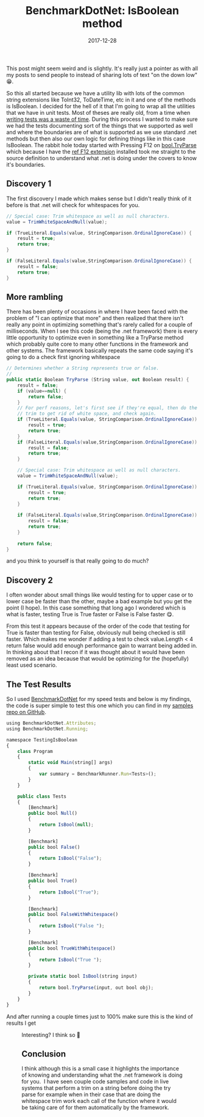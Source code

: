 ﻿---
title: 'BenchmarkDotNet: IsBoolean method'
date: 2017-12-28
tags: ['BenchmarkDotNet', 'Just Coding']
draft: false
summary: 'This post might seem weird and is slightly. It''s really just a pointer as with all my posts to send people to instead of sharing lots of text "on the down low" 😁.'
---


This post might seem weird and is slightly. It's really just a pointer as with all my posts to send people to instead of sharing lots of text "on the down low" 😁.

So this all started because we have a utility lib with lots of the common string extensions like ToInt32, ToDateTime, etc in it and one of the methods is IsBoolean. I decided for the hell of it that I'm going to wrap all the utilities that we have in unit tests. Most of theses are really old, from a time when [writing tests was a waste of time](https://go.beeming.net/2pQ3zPq). During this process I wanted to make sure we had the tests documenting sort of the things that we supported as well and where the boundaries are of what is supported as we use standard .net methods but then also our own logic for defining things like in this case IsBoolean. The rabbit hole today started with Pressing F12 on [bool.TryParse](https://go.beeming.net/2E5d0Oh) which because I have the [ref F12 extension](https://go.beeming.net/2E4YwxL) installed took me straight to the source definition to understand what .net is doing under the covers to know it's boundaries.

## Discovery 1

The first discovery I made which makes sense but I didn't really think of it before is that .net will check for whitespaces for you.


```csharp
// Special case: Trim whitespace as well as null characters.
value = TrimWhiteSpaceAndNull(value);

if (TrueLiteral.Equals(value, StringComparison.OrdinalIgnoreCase)) {
    result = true;
    return true;
}

if (FalseLiteral.Equals(value,StringComparison.OrdinalIgnoreCase)) {
    result = false;
    return true;
}
```


## More rambling

There has been plenty of occasions in where I have been faced with the problem of "I can optimize that more" and then realized that there isn't really any point in optimizing something that's rarely called for a couple of milliseconds. When I see this code (being the .net framework) there is every little opportunity to optimize even in something like a TryParse method which probably quite core to many other functions in the framework and other systems. The framework basically repeats the same code saying it's going to do a check first ignoring whitespace


```csharp
// Determines whether a String represents true or false.
// 
public static Boolean TryParse (String value, out Boolean result) {
    result = false;
    if (value==null) {
        return false;
    }
    // For perf reasons, let's first see if they're equal, then do the
    // trim to get rid of white space, and check again.
    if (TrueLiteral.Equals(value, StringComparison.OrdinalIgnoreCase)) {
        result = true;
        return true;
    }
    if (FalseLiteral.Equals(value,StringComparison.OrdinalIgnoreCase)) {
        result = false;
        return true;
    }

    // Special case: Trim whitespace as well as null characters.
    value = TrimWhiteSpaceAndNull(value);

    if (TrueLiteral.Equals(value, StringComparison.OrdinalIgnoreCase)) {
        result = true;
        return true;
    }
    
    if (FalseLiteral.Equals(value,StringComparison.OrdinalIgnoreCase)) {
        result = false;
        return true;
    }
    
    return false;
}

```


and you think to yourself is that really going to do much?

## Discovery 2

I often wonder about small things like would testing for to upper case or to lower case be faster than the other, maybe a bad example but you get the point (I hope). In this case something that long ago I wondered which is what is faster, testing True is True faster or False is False faster 😋.

From this test it appears because of the order of the code that testing for True is faster than testing for False, obviously null being checked is still faster. Which makes me wonder if adding a test to check value.Length &lt; 4 return false would add enough performance gain to warrant being added in. In thinking about that I recon if it was thought about it would have been removed as an idea because that would be optimizing for the (hopefully) least used scenario.

## The Test Results

So I used [BenchmarkDotNet](https://go.beeming.net/2pNpc2R) for my speed tests and below is my findings, the code is super simple to test this one which you can find in my [samples repo on GitHub](https://github.com/Gordon-Beeming/dahdah-demos/tree/main/IsBooleanMethod).


```javascript
using BenchmarkDotNet.Attributes;
using BenchmarkDotNet.Running;

namespace TestingIsBoolean
{
    class Program
    {
        static void Main(string[] args)
        {
            var summary = BenchmarkRunner.Run<Tests>();            
        }
    }

    public class Tests
    {
        [Benchmark]
        public bool Null()
        {
            return IsBool(null);
        }

        [Benchmark]
        public bool False()
        {
            return IsBool("False");
        }

        [Benchmark]
        public bool True()
        {
            return IsBool("True");
        }

        [Benchmark]
        public bool FalseWithWhitespace()
        {
            return IsBool("False ");
        }

        [Benchmark]
        public bool TrueWithWhitespace()
        {
            return IsBool("True ");
        }

        private static bool IsBool(string input)
        {
            return bool.TryParse(input, out bool obj);
        }
    }
}
```


And after running a couple times just to 100% make sure this is the kind of results I get


<Figure key="./images/2021-02-07_20-03-22.jpg" src="./images/2021-02-07_20-03-22.jpg" alt="" width="0" height="0" caption="" />


Interesting? I think so 🙂

## Conclusion

I think although this is a small case it highlights the importance of knowing and understanding what the .net framework is doing for you.  I have seen couple code samples and code in live systems that perform a trim on a string before doing the try parse for example when in their case that are doing the whitespace trim work each call of the function where it would be taking care of for them automatically by the framework.

